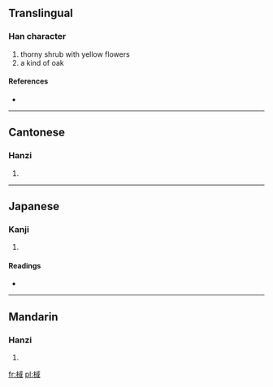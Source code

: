 ==Translingual==

===Han character===
{{Han char|rn=75|rad=木|as=08|sn=12|four=4395<sub>0</sub>|canj=木戈口一 (DIRM)}}

# thorny shrub with yellow flowers
# a kind of oak

====References====
* {{Han ref|kx=0534.050|dkj=14968|dj=0922.040|hdz=21227.060|uh=68EB|ud=26859|bh=D9B5|bd=55733}}

----

==Cantonese==

===Hanzi===
{{yue-hanzi|jyut=|y=wik6}}

# {{defn|lang=yue|sort=木08}}

----

==Japanese==

===Kanji===
{{ja-kanji|grade=|rs=木08}}

# {{defn|lang=ja|sort=木08}}

====Readings====
* {{ja-readings|on=[[よく]] (yoku), [[いき]] (iki), [[いく]] (iku)|kun=[[たら]] (tara), [[くぬぎ]] (kunugi)}}

----

==Mandarin==

===Hanzi===
{{cmn-hanzi|pin=[[yù]] ([[yu4]])|wg=yü<sup>4</sup>}}

# {{defn|lang=cmn|sort=木08}}

[[fr:棫]]
[[pl:棫]]